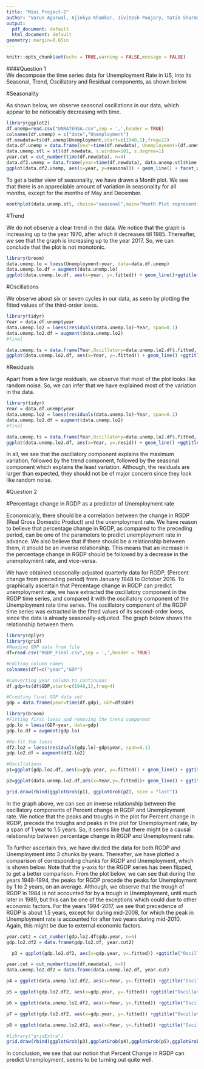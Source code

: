 ---
title: "Mini Project-2"
author: "Varun Agarwal, Ajinkya Khamkar, Jivitesh Poojary, Yatin Sharma"
output:
  pdf_document: default
  html_document: default
geometry: margin=0.65in
---

```{r setup, include=FALSE}
knitr::opts_chunk$set(echo = TRUE,warning = FALSE,message = FALSE)
```
####Question 1  
We decompose the time series data for Unemployment Rate in US, into its Seasonal, Trend, Oscillatory and Residual components, as shown below.  

#Seasonality  

As shown below, we observe seasonal oscillations in our data, which appear to be noticeably decreasing with time.  

```{r fig.width=8,fig.height = 4, echo=FALSE}
library(ggplot2)
df.unemp=read.csv("UNRATENSA.csv",sep = ',',header = TRUE)
colnames(df.unemp) = c("date","Unemployment")
df.newdata=ts(df.unemp$Unemployment,start=c(1948,1),freq=12)
data.df.unemp = data.frame(year=time(df.newdata), Unemployment=(df.unemp$Unemployment))
data.unemp.stl = stl(df.newdata, s.window=101, s.degree=1)
year.cut = cut_number(time(df.newdata), n=4)
data.df2.unemp = data.frame(year=time(df.newdata), data.unemp.stl$time.series, year.cut)
ggplot(data.df2.unemp, aes(x=year, y=seasonal)) + geom_line() + facet_wrap(~year.cut, ncol=1, scales="free_x")+ggtitle("Seasonality with series cut into 4 parts")+xlab("Years") + ylab("Seasonal Component") + theme(plot.title = element_text(hjust=0.5))

```
To get a better view of seasonality, we have drawn a Month plot. We see that there is an appreciable amount of variation in seasonality for all months, except for the months of May and December.  
```{r fig.width=8,fig.height=3, echo=FALSE}
monthplot(data.unemp.stl, choice="seasonal",main="Month Plot representing Seasonal Oscillations",xlab="Months", ylab = "Seasonal Oscillations")
```

#Trend  
  
We do not observe a clear trend in the data. We notice that the graph is increasing up to the year 1970, after which it decreases till 1985. Thereafter, we see that the graph is increasing up to the year 2017. So, we can conclude that the plot is not monotonic.

```{r trend, fig.width=8,fig.height=2.5, echo=FALSE}
library(broom)
data.unemp.lo = loess(Unemployment~year, data=data.df.unemp)
data.unemp.lo.df = augment(data.unemp.lo)
ggplot(data.unemp.lo.df, aes(x=year, y=.fitted)) + geom_line()+ggtitle("Trend Component of Unemployment Time Series")+ylab("Trend")+xlab("Years") + theme(plot.title = element_text(hjust=0.5))
```

#Oscillations  
  
We observe about six or seven cycles in our data, as seen by plotting the fitted values of the third-order loess.  

```{r oscillations,fig.width=10,fig.height=2.5, echo=FALSE}
library(tidyr)
Year = data.df.unemp$year
data.unemp.lo2 = loess(residuals(data.unemp.lo)~Year, span=0.1)
data.unemp.lo2.df = augment(data.unemp.lo2)
#final 

data.unemp.ts = data.frame(Year,Oscillatory=data.unemp.lo2.df$.fitted, Residuals=data.unemp.lo2.df$.resid)
ggplot(data.unemp.lo2.df, aes(x=Year, y=.fitted)) + geom_line() +ggtitle("Oscillatory Component of Unemployment Time Series")+ ylab("Oscillatory Component") + theme(plot.title = element_text(hjust=0.5))
```

#Residuals  
  
Apart from a few large residuals, we observe that most of the plot looks like random noise. So, we can infer that we have explained most of the variation in the data.

```{r residuals,fig.width=10,fig.height=2.5, echo=FALSE}
library(tidyr)
Year = data.df.unemp$year
data.unemp.lo2 = loess(residuals(data.unemp.lo)~Year, span=0.1)
data.unemp.lo2.df = augment(data.unemp.lo2)
#final 

data.unemp.ts = data.frame(Year,Oscillatory=data.unemp.lo2.df$.fitted, Residuals=data.unemp.lo2.df$.resid)
ggplot(data.unemp.lo2.df, aes(x=Year, y=.resid)) + geom_line() +ggtitle("Residual component of Unemployment Time Series")+ ylab("Residual") + theme(plot.title = element_text(hjust=0.5)) + geom_abline(slope = 0)
```
  
In all, we see that the oscillatory component explains the maximum variation, followed by the trend component, followed by the seasonal component which explains the least variation. Although, the residuals are larger than expected, they should not be of major concern since they look like random noise.

#Question 2
  
#Percentage change in RGDP as a predictor of Unemployment rate  
  
Economically, there should be a correlation between the change in RGDP (Real Gross Domestic Product) and the unemployment rate. We have reason to believe that percentage change in RGDP, as compared to the preceding period, can be one of the parameters to predict unemployment rate in advance. We also believe that if there should be a relationship between them, it should be an inverse relationship. This means that an increase in the percentage change in RGDP should be followed by a decrease in the unemployment rate, and vice-versa.  

We have obtained seasonally-adjusted quarterly data for RGDP, (Percent change from preceding period) from January 1948 to October 2016. To graphically ascertain that Percentage change in RGDP can predict unemployment rate, we have extracted the oscillatory component in the RGDP time series, and compared it with the oscillatory component of the Unemployment rate time series. The oscillatory component of the RGDP time series was extracted in the fitted values of its second-order loess, since the data is already seasonally-adjusted. The graph below shows the relationship between them.  

```{r GDP,echo=FALSE}
library(dplyr)
library(grid)
#Reading GDP data from file
df=read.csv("RGDP_Final.csv",sep = ',',header = TRUE)

#Editing column names
colnames(df)=c("year","GDP")

#Converting year column to continuous
df.gdp=ts(df$GDP,start=c(1948,1),freq=4)

#Creating final GDP data set
gdp = data.frame(year=time(df.gdp), GDP=df$GDP)

library(broom)
#Fitting first loess and removing the trend component
gdp.lo = loess(GDP~year, data=gdp)
gdp.lo.df = augment(gdp.lo)

#Re-fit the loess
df2.lo2 = loess(residuals(gdp.lo)~gdp$year, span=0.1)
gdp.lo2.df = augment(df2.lo2)

#Oscillations
p1=ggplot(gdp.lo2.df, aes(x=gdp.year, y=.fitted)) + geom_line() + ggtitle("Oscillatory Component for Real Gross Domestic Product") + ylab("Oscillatory Component")+xlab("Years") + theme(plot.title = element_text(hjust=0.5))

p2=ggplot(data.unemp.lo2.df,aes(x=Year,y=.fitted))+ geom_line() + ggtitle("Oscillatory Component for Unemployment")+ylab("Oscillatory Component")+xlab("Years") + theme(plot.title = element_text(hjust=0.5))

grid.draw(rbind(ggplotGrob(p1), ggplotGrob(p2), size = "last")) 
```
  
In the graph above, we can see an inverse relationship between the oscillatory components of Percent change in RGDP and Unemployment rate. We notice that the peaks and troughs in the plot for Percent change in RGDP, precede the troughs and peaks in the plot for Unemployment rate, by a span of 1 year to 1.5 years. So, it seems like that there might be a causal relationship between percentage change in RGDP and Unemployment rate.  

To further ascertain this, we have divided the data for both RGDP and Unemployment into 3 chunks by years. Thereafter, we have plotted a comparison of corresponding chunks for RGDP and Unemployment, which is shown below. Note that the y-axis for the RGDP series has been flipped, to get a better comparison. From the plot below, we can see that during the years 1948-1994, the peaks for RGDP precede the  peaks for Unemployment by 1 to 2 years, on an average. Although, we observe that the trough of RGDP in 1984 is not accounted for by a trough in Unemployment, until much later in 1989, but this can be one of the exceptions which could due to other economic factors. For the years 1994-2017, we see that precedence of RGDP is about 1.5 years, except for during mid-2008, for which the peak in Unemployment rate is accounted for after two years during mid-2010. Again, this might be due to external economic factors.
```{r TimeLag,fig.width=12,fig.height = 15, echo=FALSE}
year.cut2 = cut_number(gdp.lo2.df$gdp.year, n=6)
gdp.lo2.df2 = data.frame(gdp.lo2.df, year.cut2)

  p3 = ggplot(gdp.lo2.df2, aes(x=gdp.year, y=.fitted)) +ggtitle("Oscillatory Component for Real Gross Domestic Product with time lags [1948,1971]") + ylab("Oscillatory Component")+xlab("Years") + theme(axis.text.x = element_text(angle = 45, hjust = 1)) +  scale_x_continuous(breaks=round(seq(1948,1971,by = 2),1),limits=c(1948,1971)) + theme(plot.title = element_text(hjust=0.5)) + geom_line() + scale_y_reverse()

year.cut = cut_number(time(df.newdata), n=6)
data.unemp.lo2.df2 = data.frame(data.unemp.lo2.df, year.cut)

p4 = ggplot(data.unemp.lo2.df2, aes(x=Year, y=.fitted)) +ggtitle("Oscillatory Component for Unemployment with time lags [1948,1971]") + ylab("Oscillatory Component")+xlab("Years") + theme(axis.text.x = element_text(angle = 45, hjust = 1)) + scale_x_continuous(breaks=round(seq(1948,1971,by = 2),1),limits=c(1948,1971)) + theme(plot.title = element_text(hjust=0.5)) + geom_line()

p5 = ggplot(gdp.lo2.df2, aes(x=gdp.year, y=.fitted)) +ggtitle("Oscillatory Component for Real Gross Domestic Product with time lags [1971,1994]") + ylab("Oscillatory Component")+xlab("Years") + theme(axis.text.x = element_text(angle = 45, hjust = 1)) +  scale_x_continuous(breaks=round(seq(1971,1994,by = 2),1),limits=c(1971,1994)) + theme(plot.title = element_text(hjust=0.5)) + geom_line()+ scale_y_reverse()

p6 = ggplot(data.unemp.lo2.df2, aes(x=Year, y=.fitted)) +ggtitle("Oscillatory Component for Unemployment with time lags [1971,1994]") + ylab("Oscillatory Component")+xlab("Years") + theme(axis.text.x = element_text(angle = 45, hjust = 1)) + scale_x_continuous(breaks=round(seq(1971,1994,by = 2),1),limits=c(1971,1994)) + theme(plot.title = element_text(hjust=0.5)) + geom_line()

p7 = ggplot(gdp.lo2.df2, aes(x=gdp.year, y=.fitted)) +ggtitle("Oscillatory Component for Real Gross Domestic Product with time lags [1994,2017]") + ylab("Oscillatory Component")+xlab("Years") + theme(axis.text.x = element_text(angle = 45, hjust = 1)) +  scale_x_continuous(breaks=round(seq(1994,2017,by = 2),1),limits=c(1994,2017)) + theme(plot.title = element_text(hjust=0.5)) + geom_line()+ scale_y_reverse()

p8 = ggplot(data.unemp.lo2.df2, aes(x=Year, y=.fitted)) +ggtitle("Oscillatory Component for Unemployment with time lags [1994,2017]") + ylab("Oscillatory Component")+xlab("Years") + theme(axis.text.x = element_text(angle = 45, hjust = 1))  + scale_x_continuous(breaks=round(seq(1994,2017,by = 2),1),limits=c(1994,2017)) + theme(plot.title = element_text(hjust=0.5)) + geom_line()

#library("gridExtra")
grid.draw(rbind(ggplotGrob(p3),ggplotGrob(p4),ggplotGrob(p5),ggplotGrob(p6),ggplotGrob(p7), ggplotGrob(p8), size = "last"))

```
  
In conclusion, we see that our notion that Percent Change in RGDP can predict Unemployment, seems to be turning out quite well.